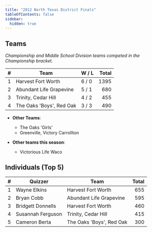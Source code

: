 ```yaml
---
title: "2012 North Texas District Finals"
tableOfContents: false
sidebar:
  hidden: true
---
```


## Teams

*Championship and Middle School Division teams competed in the Championship bracket.*

|    # | Team                     | W / L | Total |
| ---: | ------------------------ | ----- | ----: |
|    1 | Harvest Fort Worth       | 6 / 0 |  1395 |
|    2 | Abundant Life Grapevine  | 5 / 1 |   680 |
|    3 | Trinity, Cedar Hill      | 4 / 2 |   455 |
|    4 | The Oaks 'Boys', Red Oak | 3 / 3 |   490 |

* **Other Teams**:
    * The Oaks 'Girls'
    * Greenville, Victory Carrollton

* **Other teams this season**:
    * Victorious Life Waco

## Individuals (Top 5)

|    # | Quizzer           | Team                     | Total |
| ---: | ----------------- | ------------------------ | ----: |
|    1 | Wayne Elkins      | Harvest Fort Worth       |   655 |
|    2 | Bryan Cobb        | Abundant Life Grapevine  |   595 |
|    3 | Bridgett Donnells | Harvest Fort Worth       |   460 |
|    4 | Susannah Ferguson | Trinity, Cedar Hill      |   415 |
|    5 | Cameron Berta     | The Oaks 'Boys', Red Oak |   300 |
